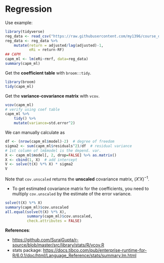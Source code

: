 # Regression

Use example:

```r
library(tidyverse)
reg_data <- read_csv("https://raw.githubusercontent.com/my1396/course_dataset/refs/heads/main/META_monthly_factor_model_2014-2024.csv")
reg_data <- reg_data %>% 
    mutate(return = adjusted/lag(adjusted)-1,
           eRi = return-RF)
## CAPM
capm_ml <- lm(eRi~rmrf, data=reg_data)
summary(capm_ml)
```

Get the **coefficient table** with `broom::tidy`.

```r
library(broom)
tidy(capm_ml)
```


Get the **variance-covariance matrix** with `vcov`.

```r
vcov(capm_ml)
# verify using coef table
capm_ml %>% 
    tidy() %>% 
    mutate(variance=std.error^2)
```


We can manually calculate as
```r
df <- (nrow(capm_ml$model)-2)  # degree of freedom
sigma2 <- sum(capm_ml$residuals^2)/df  # residual variance
# 1st column of lm$model is the depend. var.
X <- capm_ml$model[, 2, drop=FALSE] %>% as.matrix()
X <- cbind(1, X)  # add intercept
V <- solve(t(X) %*% X) * sigma2
V
```


Note that `cov.unscaled` returns the **unscaled** covariance matrix, $(X'X)^{-1}$. 

- To get estimated covariance matrix for the coefficients, you need to multiply `cov.unscaled` by the estimate of the error variance.

```r
solve(t(X) %*% X)
summary(capm_ml)$cov.unscaled
all.equal(solve(t(X) %*% X), 
          summary(capm_ml)$cov.unscaled, 
          check.attributes = FALSE)
```


**References**:

- <https://github.com/SurajGupta/r-source/blob/master/src/library/stats/R/vcov.R>
- stats package: <https://docs.tibco.com/pub/enterprise-runtime-for-R/6.0.1/doc/html/Language_Reference/stats/summary.lm.html>






